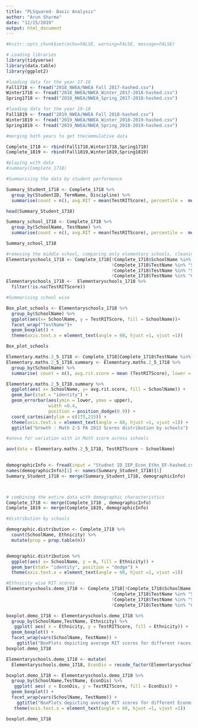 ```yaml
---
title: "PLSquared- Basic Analysis"
author: "Arun Sharma"
date: "12/15/2019"
output: html_document
---
```

```r
#knitr::opts_chunk$set(echo=FALSE, warning=FALSE, message=FALSE)
```


```r

# Loading libraries
library(tidyverse)
library(data.table)
library(ggplot2)

```

```r

#loading data for the year 17-18
Fall1718 <- fread("2018_NWEA/NWEA Fall 2017-hashed.csv")
Winter1718 <- fread("2018_NWEA/NWEA_Winter_2017-2018-hashed.csv")
Spring1718 <- fread("2018_NWEA/NWEA_Spring_2017-2018-hashed.csv")

#loading data for the year 19-18
Fall1819 <- fread("2019_NWEA/NWEA Fall 2018-hashed.csv")
Winter1819 <- fread("2019_NWEA/NWEA_Winter_2018-2019-hashed.csv")
Spring1819 <- fread("2019_NWEA/NWEA_Spring_2018-2019-hashed.csv")
```


```r
#merging both years to get thecommulative data

Complete_1718 <- rbind(Fall1718,Winter1718,Spring1718)
Complete_1819 <- rbind(Fall1819,Winter1819,Spring1819)

```

```r
#playing with data
#summary(Complete_1718)
```

```r
#Summarising the data by student performance

Summary_Student_1718 <- Complete_1718 %>%
  group_by(StudentID, TermName, Discipline) %>%
  summarise(count = n(), avg.RIT = mean(TestRITScore), percentile =  mean(TestPercentile))

head(Summary_Student_1718)

```

```r

Summary_school_1718 <- Complete_1718 %>%
  group_by(SchoolName, TestName) %>%
  summarise(count = n(), avg.RIT = mean(TestRITScore), percentile =  mean(TestPercentile))

Summary_school_1718
```

```r
#removing the middle school, comparing only elementary schools, cleaning with little data
Elementaryschools_1718 <- Complete_1718[!Complete_1718$SchoolName %in% "Elizabeth Forward Middle School"&
                                        !Complete_1718$TestName %in% "Screening: Math 2-5 PA 2013" &
                                        !Complete_1718$TestName %in% "Screening: Reading 2-5 PA 2013" &
                                        !Complete_1718$TestName %in% "Growth: Language 2-12 PA 2013" ,]
Elementaryschools_1718 <-  Elementaryschools_1718 %>%
  filter(!is.na(TestRITScore))

#Summarising school wise

Box_plot_schools <- Elementaryschools_1718 %>%
  group_by(SchoolName) %>%
  ggplot(aes(x= SchoolName, y = TestRITScore, fill = SchoolName))+ 
  facet_wrap("TestName")+
  geom_boxplot() + 
  theme(axis.text.x = element_text(angle = 60, hjust =1, vjust =1)) 

Box_plot_schools

```

```r
Elementary.maths.2_5_1718 <- Complete_1718[Complete_1718$TestName %in% "Growth: Math 2-5 PA 2013",]
Elementary.maths.2_5_1718.summary <- Elementary.maths.2_5_1718 %>%
  group_by(SchoolName) %>%
  summarise( count = n(), avg.rit.score = mean (TestRITScore), lower = t.test(TestRITScore, mu =0)$conf.int[1], upper = t.test(TestRITScore, mu =0)$conf.int[2])

Elementary.maths.2_5_1718.summary %>%
  ggplot(aes( x= SchoolName, y= avg.rit.score, fill = SchoolName)) +
  geom_bar(stat = "identity") +
  geom_errorbar(aes(ymin = lower, ymax = upper),
                width =0.4,
                position = position_dodge(0.9)) +
  coord_cartesian(ylim = c(175,215)) +
  theme(axis.text.x = element_text(angle = 60, hjust =1, vjust =1)) +
  ggtitle("Growth : Math 2-5 PA 2013 Scores distribution by schools")

#anova for variation with in Math score across schools

aov(data = Elementary.maths.2_5_1718, TestRITScore ~ SchoolName)
  
```

```r
demographicInfo <- fread(input = "Studnet ID_IEP_Econ_Ethn_EF-hashed.csv")
names(demographicInfo)[1] <- names(Summary_Student_1718)[1]
Summary_Student_1718 <- merge(Summary_Student_1718, demographicInfo)



# combining the entire data with demographic characteristics
Complete_1718 <- merge(Complete_1718 , demographicInfo)
Complete_1819 <- merge(Complete_1819, demographicInfo)

```

```r
#distribution by schools

demographic.distribution <- Complete_1718 %>%
  count(SchoolName, Ethnicity) %>%
  mutate(prop = prop.table(n))


demographic.distribution %>%
  ggplot(aes( x= SchoolName, y = n, fill = Ethnicity)) +
  geom_bar(stat= "identity", position = "dodge") +
  theme(axis.text.x = element_text(angle = 60, hjust =1, vjust =1))
```

```r

#Ethnicity wise RIT scores
Elementaryschools.demo_1718 <- Complete_1718[!Complete_1718$SchoolName %in% "Elizabeth Forward Middle School"&
                                        !Complete_1718$TestName %in% "Screening: Math 2-5 PA 2013" &
                                        !Complete_1718$TestName %in% "Screening: Reading 2-5 PA 2013" &
                                        !Complete_1718$TestName %in% "Growth: Language 2-12 PA 2013" ,]

boxplot.demo_1718 <- Elementaryschools.demo_1718 %>%
  group_by(SchoolName,TestName, Ethnicity) %>%
   ggplot( aes( x = Ethnicity, y = TestRITScore, fill = Ethnicity)) +
  geom_boxplot() +
  facet_wrap(vars(SchoolName, TestName)) +
    ggtitle("BoxPlots depicting average RIT scores for different races across Schools")
boxplot.demo_1718 

```
```r
Elementaryschools.demo_1718 <- mutate(
  Elementaryschools.demo_1718, EconDis = recode_factor(Elementaryschools.demo_1718$EconDis, `1` ="Not Ecnonmically Disadvantage", `0` = "Ecnonmically Disadvantage"))

boxplot.demo_1718 <- Elementaryschools.demo_1718 %>%
  group_by(SchoolName,TestName, EconDis) %>%
   ggplot( aes( x = EconDis, y = TestRITScore, fill = EconDis)) +
  geom_boxplot() +
  facet_wrap(vars(SchoolName, TestName)) +
    ggtitle("BoxPlots depicting average RIT scores for different Econmic Disadvantageous Kids across Schools")+
   theme(axis.text.x = element_text(angle = 60, hjust =1, vjust =1))

boxplot.demo_1718 

```

